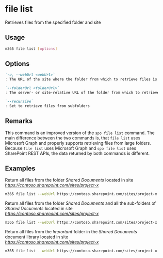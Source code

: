 
# file list

Retrieves files from the specified folder and site

## Usage

```sh
m365 file list [options]
```

## Options

```md definition-list
`-u, --webUrl <webUrl>`
: The URL of the site where the folder from which to retrieve files is located

`--folderUrl <folderUrl>`
: The server- or site-relative URL of the folder from which to retrieve files

`--recursive`
: Set to retrieve files from subfolders
```

<Global />

## Remarks

This command is an improved version of the `spo file list` command. The main difference between the two commands is, that `file list` uses Microsoft Graph and properly supports retrieving files from large folders. Because `file list` uses Microsoft Graph and `spo file list` uses SharePoint REST APIs, the data returned by both commands is different.

## Examples

Return all files from the folder _Shared Documents_ located in site _https://contoso.sharepoint.com/sites/project-x_

```sh
m365 file list --webUrl https://contoso.sharepoint.com/sites/project-x --folderUrl 'Shared Documents'
```

Return all files from the folder _Shared Documents_ and all the sub-folders of _Shared Documents_ located in site _https://contoso.sharepoint.com/sites/project-x_

```sh
m365 file list --webUrl https://contoso.sharepoint.com/sites/project-x --folderUrl 'Shared Documents' --recursive
```

Return all files from the _Important_ folder in the _Shared Documents_ document library located in site _https://contoso.sharepoint.com/sites/project-x_

```sh
m365 file list --webUrl https://contoso.sharepoint.com/sites/project-x --folderUrl 'Shared Documents/Important'
```
